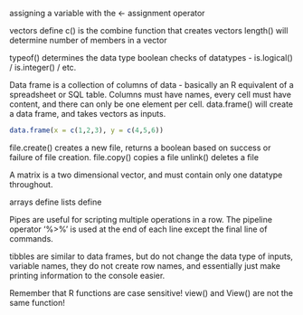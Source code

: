 

assigning a variable with the <- assignment operator

vectors define
c() is the combine function that creates vectors 
length() will determine number of members in a vector


typeof() determines the data type
boolean checks of datatypes - is.logical() / is.integer() / etc.


Data frame is a collection of columns of data - basically an R equivalent of a spreadsheet or SQL table. Columns must have names, every cell must have content, and there can only be one element per cell. 
data.frame() will create a data frame, and takes vectors as inputs.

```r
data.frame(x = c(1,2,3), y = c(4,5,6))
```

file.create() creates a new file, returns a boolean based on success or failure of file creation.
file.copy() copies a file
unlink() deletes a file


A matrix is a two dimensional vector, and must contain only one datatype throughout.


arrays define
lists define


Pipes are useful for scripting multiple operations in a row. The pipeline operator '%>%' is used at the end of each line except the final line of commands.

tibbles are similar to data frames, but do not change the data type of inputs, variable names, they do not create row names, and essentially just make printing information to the console easier.

Remember that R functions are case sensitive! view() and View() are not the same function!
